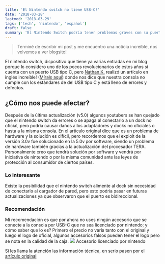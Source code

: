 ```yaml
---
title: 'El Nintendo switch no tiene USB-C!'
date: '2018-03-28'
lastmod: '2018-03-29'
tags: ['tech', 'nintendo', 'español']
draft: false
summary: 'El Nintendo Switch podría tener problemas graves con su puerto USB-C según Nathan K. Tras la última actualización, podrían surgir errores y daños.'
---
```


> Terminé de escribir mi post y me encuentro una noticia increíble, nos volvemos a ver blogsito!

El nintendo switch, dispositivo que tiene ya varias entradas en mi blog porque lo considero uno de los pocos revolucionarios de estos años si cuenta con un puerto USB tipo C, pero [Nathan K.](https://plus.google.com/102612254593917101378) realizó un artículo en inglés increíble! ([Míralo aquí](https://plus.google.com/102612254593917101378/posts/2CUPZ5yVTRT)) donde nos dice que nuestra consola no cumple con los estándares de del USB tipo C y está lleno de errores y defectos.

## ¿Cómo nos puede afectar?

Después de la última actualización (v5.0) algunos youtubers se han quejado que el nintendo switch da errores o se apaga al conectarlo a un dock no oficial, pero podría causar daños a los adaptadores y docks no oficiales o hasta a la misma consola. En el artículo original dice que es un problema de hardware y la solución es difícil, pero recordemos que el exploit de la versión 3.0v fue solucionado en la 5.0v por software, siendo un problema de hardware también gracias a la actualización del procesador TERA. Personalmente creo que tendrá solución por software y vendrá por iniciativa de nintendo o por la misma comunidad ante las leyes de protección al consumidor de ciertos países.

### Lo interesante

Existe la posibilidad que el nintendo switch alimente al dock sin necesidad de conectarlo al cargador de pared, pero esto podría pasar en futuras actualizaciones ya que observaron que el puerto es bidireccional.

### Recomendación

Mi recomendación es que por ahora no uses ningún accesorio que se conecte a la consola por USB-C que no sea licenciado por nintendo; y cómo saber que lo es? Primero el precio no varía tanto con el original y luego el logo de oficial, algunos accesorios falsos pueden tener el logo pero se nota en la calidad de la caja.
![](/static/images/content/2023/nintendo-switch-no-tiene-usbc/seal_new.png) Accesorio licenciado por nintendo

Si les llama la atención las información técnica, en serio pasen por el [artículo original](https://plus.google.com/102612254593917101378/posts/2CUPZ5yVTRT)
